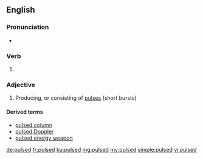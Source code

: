 ==English==

===Pronunciation===
* {{IPA|/pʌlst/|lang=en}}

===Verb===
{{head|en|verb form}}

# {{en-past of|pulse}}

===Adjective===
{{en-adj|-}}

# Producing, or consisting of [[pulse]]s (short bursts)

====Derived terms====
* [[pulsed column]]
* [[pulsed Doppler]]
* [[pulsed energy weapon]]

[[de:pulsed]]
[[fr:pulsed]]
[[ku:pulsed]]
[[mg:pulsed]]
[[my:pulsed]]
[[simple:pulsed]]
[[vi:pulsed]]